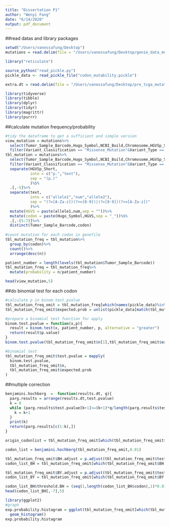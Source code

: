 ```yaml
---
title: "Dissertation P1"
author: "Wenyi Fang"
date: "6/14/2020"
output: pdf_document
---
```


##read datas and library packages
```r
setwd("/Users/vanessafung/Desktop")
mutations = read.delim(file = "/Users/vanessafung/Desktop/genie_data_mutations_extended.txt",header = T)

library("reticulate")

source_python("read_pickle.py")
pickle_data <- read_pickle_file("codon_mutability.pickle")

extra.dt = read.delim(file = "/Users/vanessafung/Desktop/pre_tcga_mutations_data.txt",header = T)

library(tidyverse)
library(tibble)
library(dplyr)
library(tidyr)
library(magrittr)
library(purrr)
```

##calculate mutation frequency/probability
```r
#tidy the dataframe to get a sufficient and simple version
view_mutation = mutations%>%
  select(Tumor_Sample_Barcode,Hugo_Symbol,NCBI_Build,Chromosome,HGVSp_Short,Start_Position,End_Position,Variant_Classification,Variant_Type)%>%
  filter(Variant_Classification == "Missense_Mutation"&Variant_Type == "SNP")
tbl_mutation = mutations%>%
  select(Tumor_Sample_Barcode,Hugo_Symbol,NCBI_Build,Chromosome,HGVSp_Short,Start_Position,End_Position,Variant_Classification,Variant_Type)%>%
  filter(Variant_Classification == "Missense_Mutation"&Variant_Type == "SNP")%>%
  separate(HGVSp_Short,
           into = c("p.","text"),
           sep = "(p.)"
           )%$%
  .[,-5]%>%
  separate(text, 
           into = c("allele1","num","allele2"),
           sep = "(?=[A-Za-z])(?<=[0-9])|(?=[0-9])(?<=[A-Za-z])"
           )%>%
  mutate(HGVS = paste(allele1,num,sep = ""))%>%
  mutate(codon = paste(Hugo_Symbol,HGVS,sep = "_"))%$%
  .[,-(5:7)]%>%
  distinct(Tumor_Sample_Barcode,codon)
           
#count mutation for each codon in genefile  
tbl_mutation_freq = tbl_mutation%>%
  group_by(codon)%>%
  count()%>%
  arrange(desc(n))

patient_number = length(levels(tbl_mutation$Tumor_Sample_Barcode))
tbl_mutation_freq = tbl_mutation_freq%>%
  mutate(probability = n/patient_number)

head(view_mutation,5)
```


##do binomial test for each codon
```r
#calculate p in binom.test.pvalue
tbl_mutation_freq_omit = tbl_mutation_freq[which(names(pickle_data)%in%tbl_mutation_freq$codon),] 
tbl_mutation_freq_omit$expected.prob = unlist(pickle_data[match(tbl_mutation_freq$codon, names(pickle_data), nomatch = NA)], use.names = F)

#prepare a binomial test function for apply
binom.test.pvalue = function(x,p){
  result = binom.test(x, patient_number, p, alternative = "greater")
  return(result$p.value)
}
binom.test.pvalue(tbl_mutation_freq_omit$n[1],tbl_mutation_freq_omit$expected.prob[1])#trial

#binomial test
tbl_mutation_freq_omit$test.pvalue = mapply(
  binom.test.pvalue,
  tbl_mutation_freq_omit$n,
  tbl_mutation_freq_omit$expected.prob
)

```


##multiple correction
```r
benjamini.hochberg  =  function(results.dt, q){
  parg.results = arrange(results.dt,test.pvalue)
  k = 0
  while (parg.results$test.pvalue[k+1]<=(k+1)*q/length(parg.results$test.pvalue)){
    k = k+1
  }
  print(k)
  return(parg.results[c(1:k),])
}

origin_codonlist = tbl_mutation_freq_omit[which(tbl_mutation_freq_omit$test.pvalue<=0.01),]

codon_list = benjamini.hochberg(tbl_mutation_freq_omit,0.01)

tbl_mutation_freq_omit$BH.adjust = p.adjust(tbl_mutation_freq_omit$test.pvalue,method = "BH")
codon_list_BH = tbl_mutation_freq_omit[which(tbl_mutation_freq_omit$BH.adjust<=0.01),]

tbl_mutation_freq_omit$BY.adjust = p.adjust(tbl_mutation_freq_omit$test.pvalue,method = "BY")
codon_list_BY = tbl_mutation_freq_omit[which(tbl_mutation_freq_omit$BY.adjust<=0.01),]

codon_list_BH$threshold.BH = (seq(1,length(codon_list_BH$codon),1)*0.01)/length(codon_list_BH$codon)
head(codon_list_BH[,-7],5)
```

```r
library(ggplot2)
#graph
exp.probability.histagram = ggplot(tbl_mutation_freq_omit[which(tbl_mutation_freq_omit$expected.prob <=0.00005), ], aes(x = expected.prob)) + 
  geom_histogram()
exp.probability.histagram
```
